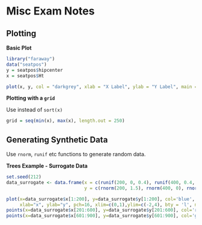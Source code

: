 # Misc Exam Notes

## Plotting

**Basic Plot**
```r
library("faraway")
data("seatpos")
y = seatpos$hipcenter
x = seatpos$Ht
```

```r
plot(x, y, col = "darkgrey", xlab = "X Label", ylab = "Y Label", main = "Title", bty = 'l', pch = 16)
```

**Plotting with a `grid`**

Use instead of `sort(x)`
```r
grid = seq(min(x), max(x), length.out = 250) 
```

## Generating Synthetic Data

Use `rnorm`, `runif` etc functions to generate random data.

**Trees Example - Surrogate Data**

```r
set.seed(212)
data_surrogate <- data.frame(x = c(runif(200, 0, 0.4), runif(400, 0.4, 0.65), runif(300, 0.65, 1)),
                             y = c(rnorm(200, 1.5), rnorm(400, 0), rnorm(300, 2)))
```

```r
plot(x=data_surrogate$x[1:200], y=data_surrogate$y[1:200], col='blue',
     xlab="x", ylab="y", pch=16, xlim=c(0,1),ylim=c(-2,4), bty = 'l', main = "Synthetic Surrogate Data")
points(x=data_surrogate$x[201:600], y=data_surrogate$y[201:600], col='red', pch=19)
points(x=data_surrogate$x[601:900], y=data_surrogate$y[601:900], col='green', pch=19)
```